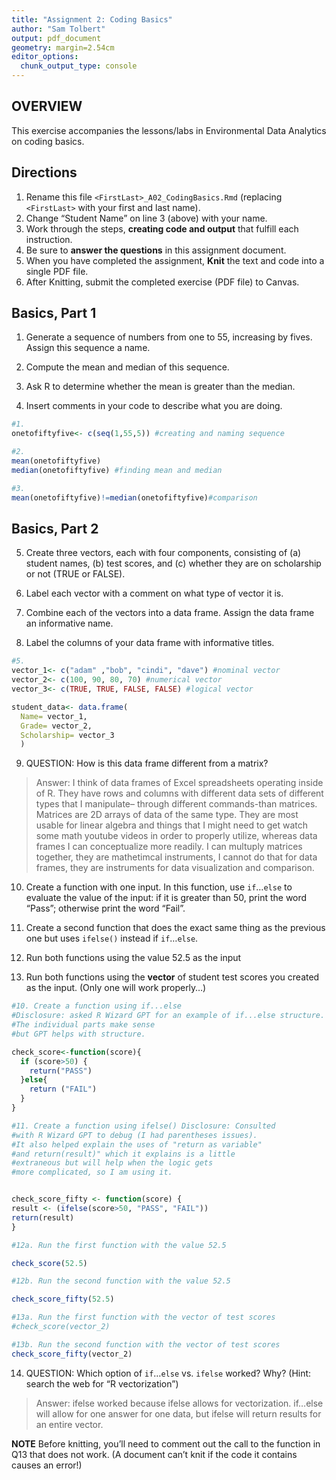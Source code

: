 ```yaml
---
title: "Assignment 2: Coding Basics"
author: "Sam Tolbert"
output: pdf_document
geometry: margin=2.54cm
editor_options: 
  chunk_output_type: console
---
```


## OVERVIEW

This exercise accompanies the lessons/labs in Environmental Data Analytics on coding basics.

## Directions

1.  Rename this file `<FirstLast>_A02_CodingBasics.Rmd` (replacing `<FirstLast>` with your first and last name).
2.  Change "Student Name" on line 3 (above) with your name.
3.  Work through the steps, **creating code and output** that fulfill each instruction.
4.  Be sure to **answer the questions** in this assignment document.
5.  When you have completed the assignment, **Knit** the text and code into a single PDF file.
6.  After Knitting, submit the completed exercise (PDF file) to Canvas.

## Basics, Part 1

1.  Generate a sequence of numbers from one to 55, increasing by fives. Assign this sequence a name.

2.  Compute the mean and median of this sequence.

3.  Ask R to determine whether the mean is greater than the median.

4.  Insert comments in your code to describe what you are doing.

```r
#1. 
onetofiftyfive<- c(seq(1,55,5)) #creating and naming sequence

#2. 
mean(onetofiftyfive)
median(onetofiftyfive) #finding mean and median

#3. 
mean(onetofiftyfive)!=median(onetofiftyfive)#comparison
```

## Basics, Part 2

5.  Create three vectors, each with four components, consisting of (a) student names, (b) test scores, and (c) whether they are on scholarship or not (TRUE or FALSE).


6.  Label each vector with a comment on what type of vector it is.

7.  Combine each of the vectors into a data frame. Assign the data frame an informative name.

8.  Label the columns of your data frame with informative titles.

```r
#5.
vector_1<- c("adam" ,"bob", "cindi", "dave") #nominal vector
vector_2<- c(100, 90, 80, 70) #numerical vector
vector_3<- c(TRUE, TRUE, FALSE, FALSE) #logical vector

student_data<- data.frame(
  Name= vector_1,
  Grade= vector_2,
  Scholarship= vector_3
  )

```

9.  QUESTION: How is this data frame different from a matrix?

> Answer: I think of data frames of Excel spreadsheets operating inside of R. They have rows and columns with different data sets of different types that I manipulate-- through different commands-than matrices. Matrices are 2D arrays of data of the same type. They are most usable for linear algebra and things that I might need to get watch some math youtube videos in order to properly utilize, whereas data frames I can conceptualize more readily. I can multuply matrices together, they are mathetimcal instruments, I cannot do that for data frames, they are instruments for data visualization and comparison. 

10. Create a function with one input. In this function, use `if`...`else` to evaluate the value of the input: if it is greater than 50, print the word "Pass"; otherwise print the word "Fail". 

11. Create a second function that does the exact same thing as the previous one but uses `ifelse()` instead if `if`...`else `. 

12. Run both functions using the value 52.5 as the input

13. Run both functions using the **vector** of student test scores you created as the input. (Only one will work properly...)

```r
#10. Create a function using if...else 
#Disclosure: asked R Wizard GPT for an example of if...else structure. 
#The individual parts make sense 
#but GPT helps with structure.

check_score<-function(score){
  if (score>50) {
    return("PASS")
  }else{
    return ("FAIL")
  }
}

#11. Create a function using ifelse() Disclosure: Consulted 
#with R Wizard GPT to debug (I had parentheses issues). 
#It also helped explain the uses of "return as variable" 
#and return(result)" which it explains is a little 
#extraneous but will help when the logic gets
#more complicated, so I am using it.


check_score_fifty <- function(score) {
result <- (ifelse(score>50, "PASS", "FAIL"))
return(result)
}

#12a. Run the first function with the value 52.5

check_score(52.5)

#12b. Run the second function with the value 52.5

check_score_fifty(52.5)

#13a. Run the first function with the vector of test scores
#check_score(vector_2)

#13b. Run the second function with the vector of test scores
check_score_fifty(vector_2)
```

14. QUESTION: Which option of `if`...`else` vs. `ifelse` worked? Why? (Hint: search the web for "R vectorization")


> Answer: ifelse worked because ifelse allows for vectorization. if...else will allow for one answer for one data, but ifelse will return results for an entire vector. 


**NOTE** Before knitting, you'll need to comment out the call to the function in Q13 that does not work. (A document can't knit if the code it contains causes an error!)